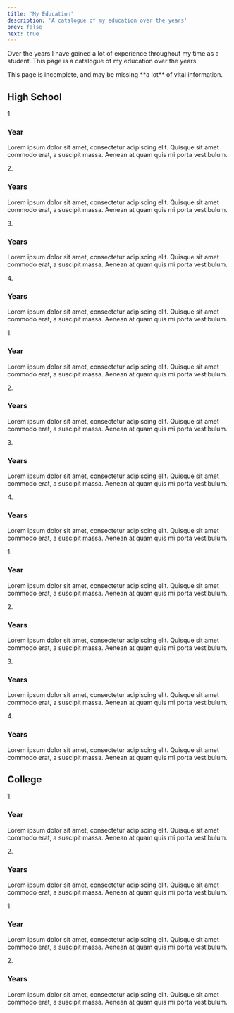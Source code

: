 ```yaml
---
title: 'My Education'
description: 'A catalogue of my education over the years'
prev: false
next: true
---
```



<p>Over the years I have gained a lot of experience throughout my time as a student. This page is a catalogue of my education over the years.</p>
<Aside type="danger">This page is incomplete, and may be missing **a lot** of vital information.</Aside>

## High School

<Tabs>
  <TabItem label="Through School">
    <Steps>
      1. <h3>Year</h3>
        <p>Lorem ipsum dolor sit amet, consectetur adipiscing elit. Quisque sit amet commodo erat, a suscipit massa. Aenean at quam quis mi porta vestibulum.</p>
      2. <h3>Years</h3>
        <p>Lorem ipsum dolor sit amet, consectetur adipiscing elit. Quisque sit amet commodo erat, a suscipit massa. Aenean at quam quis mi porta vestibulum.</p>
      3. <h3>Years</h3>
        <p>Lorem ipsum dolor sit amet, consectetur adipiscing elit. Quisque sit amet commodo erat, a suscipit massa. Aenean at quam quis mi porta vestibulum.</p>
      4. <h3>Years</h3>
        <p>Lorem ipsum dolor sit amet, consectetur adipiscing elit. Quisque sit amet commodo erat, a suscipit massa. Aenean at quam quis mi porta vestibulum.</p>
    </Steps>
  </TabItem>
  <TabItem label="Duel Enrollement">
    <Steps>
      1. <h3>Year</h3>
        <p>Lorem ipsum dolor sit amet, consectetur adipiscing elit. Quisque sit amet commodo erat, a suscipit massa. Aenean at quam quis mi porta vestibulum.</p>
      2. <h3>Years</h3>
        <p>Lorem ipsum dolor sit amet, consectetur adipiscing elit. Quisque sit amet commodo erat, a suscipit massa. Aenean at quam quis mi porta vestibulum.</p>
      3. <h3>Years</h3>
        <p>Lorem ipsum dolor sit amet, consectetur adipiscing elit. Quisque sit amet commodo erat, a suscipit massa. Aenean at quam quis mi porta vestibulum.</p>
      4. <h3>Years</h3>
        <p>Lorem ipsum dolor sit amet, consectetur adipiscing elit. Quisque sit amet commodo erat, a suscipit massa. Aenean at quam quis mi porta vestibulum.</p>
    </Steps>
  </TabItem>
  <TabItem label="Other Methods">
    <Steps>
      1. <h3>Year</h3>
        <p>Lorem ipsum dolor sit amet, consectetur adipiscing elit. Quisque sit amet commodo erat, a suscipit massa. Aenean at quam quis mi porta vestibulum.</p>
      2. <h3>Years</h3>
        <p>Lorem ipsum dolor sit amet, consectetur adipiscing elit. Quisque sit amet commodo erat, a suscipit massa. Aenean at quam quis mi porta vestibulum.</p>
      3. <h3>Years</h3>
        <p>Lorem ipsum dolor sit amet, consectetur adipiscing elit. Quisque sit amet commodo erat, a suscipit massa. Aenean at quam quis mi porta vestibulum.</p>
      4. <h3>Years</h3>
        <p>Lorem ipsum dolor sit amet, consectetur adipiscing elit. Quisque sit amet commodo erat, a suscipit massa. Aenean at quam quis mi porta vestibulum.</p>
    </Steps>
  </TabItem>
</Tabs>

## College

<Tabs>
  <TabItem label="Through College">
    <Steps>
      1. <h3>Year</h3>
        <p>Lorem ipsum dolor sit amet, consectetur adipiscing elit. Quisque sit amet commodo erat, a suscipit massa. Aenean at quam quis mi porta vestibulum.</p>
      2. <h3>Years</h3>
        <p>Lorem ipsum dolor sit amet, consectetur adipiscing elit. Quisque sit amet commodo erat, a suscipit massa. Aenean at quam quis mi porta vestibulum.</p>
    </Steps>
  </TabItem>
  <TabItem label="Other Methods">
    <Steps>
      1. <h3>Year</h3>
        <p>Lorem ipsum dolor sit amet, consectetur adipiscing elit. Quisque sit amet commodo erat, a suscipit massa. Aenean at quam quis mi porta vestibulum.</p>
      2. <h3>Years</h3>
        <p>Lorem ipsum dolor sit amet, consectetur adipiscing elit. Quisque sit amet commodo erat, a suscipit massa. Aenean at quam quis mi porta vestibulum.</p>
    </Steps>
  </TabItem>
</Tabs>